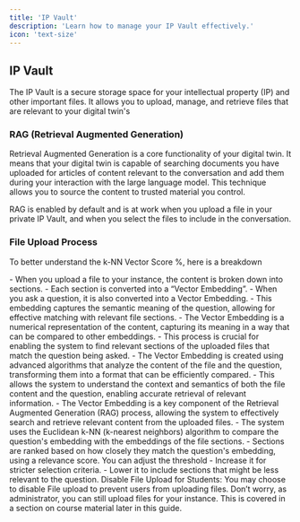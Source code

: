 ```yaml
---
title: 'IP Vault'
description: 'Learn how to manage your IP Vault effectively.'
icon: 'text-size'
---
```



## IP Vault
The IP Vault is a secure storage space for your intellectual property (IP) and other important files. It allows you to upload, manage, and retrieve files that are relevant to your digital twin's



### RAG (Retrieval Augmented Generation)

Retrieval Augmented Generation is a core functionality of your digital twin. It means that your digital twin is capable of searching documents you have uploaded for articles of content relevant to the conversation and add them during your interaction with the large language model. This technique allows you to source the content to trusted material you control.

RAG is enabled by default and is at work when you upload a file in your private IP Vault, and when you select the files to include in the conversation.


### File Upload Process
To better understand the k-NN Vector Score %, here is a breakdown

<Steps>

  <Step title="“Vector Embedding">
    - When you upload a file to your instance, the content is broken down into sections. 
    - Each section is converted into a “Vector Embedding”.
    </Step>

  <Step title="Question Processing">
    - When you ask a question, it is also converted into a Vector Embedding.
    - This embedding captures the semantic meaning of the question, allowing for effective matching with relevant file sections.
    - The Vector Embedding is a numerical representation of the content, capturing its meaning in a way that can be compared to other embeddings.
    - This process is crucial for enabling the system to find relevant sections of the uploaded files that match the question being asked.
    - The Vector Embedding is created using advanced algorithms that analyze the content of the file and the question, transforming them into a format that can be efficiently compared.
    - This allows the system to understand the context and semantics of both the file content and the question, enabling accurate retrieval of relevant information.
    - The Vector Embedding is a key component of the Retrieval Augmented Generation (RAG) process, allowing the system to effectively search and retrieve relevant content from the uploaded files.
  </Step>


  <Step title="Relevance Matching">
    - The system uses the Euclidean k-NN (k-nearest neighbors) algorithm to compare the question's embedding with the embeddings of the file sections.
    - Sections are ranked based on how closely they match the question's embedding, using a relevance score.

  </Step>
  <Step title="Threshold">
    You can adjust the threshold
      - Increase it for stricter selection criteria.
      - Lower it to include sections that might be less relevant to the question.
  </Step>

  
</Steps>


<Note>
Disable File Upload for Students: You may choose to disable File upload to prevent users from uploading files. Don’t worry, as administrator, you can still upload files for your instance. This is covered in a section on course material later in this guide.
</Note>